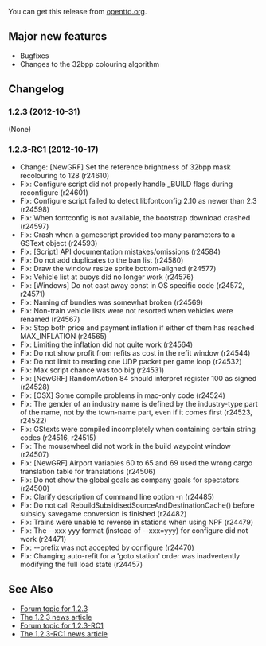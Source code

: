 
{{en/Archive/OpenTTD/Navigation}}
{{en/Archive/OpenTTD/NaviPrevNext|prev=en/Archive/OpenTTD/OpenTTD 1.2.2|next=en/Archive/OpenTTD/OpenTTD 1.3.0|date=2012-10-31}}

You can get this release from [http://www.openttd.org/en/download-stable/1.2.3 openttd.org].

==Major new features==

* Bugfixes
*Changes to the 32bpp colouring algorithm
==Changelog==

===1.2.3 (2012-10-31)===
(None)

===1.2.3-RC1 (2012-10-17)===

* Change: [NewGRF] Set the reference brightness of 32bpp mask recolouring to 128 (r24610)
* Fix: Configure script did not properly handle _BUILD flags during reconfigure (r24601)
* Fix: Configure script failed to detect libfontconfig 2.10 as newer than 2.3 (r24598)
* Fix: When fontconfig is not available, the bootstrap download crashed {{en/Flyspray|5336}} (r24597)
* Fix: Crash when a gamescript provided too many parameters to a GSText object {{en/Flyspray|5333}} (r24593)
* Fix: [Script] API documentation mistakes/omissions (r24584)
* Fix: Do not add duplicates to the ban list {{en/Flyspray|5308}} (r24580)
* Fix: Draw the window resize sprite bottom-aligned {{en/Flyspray|5324}} (r24577)
* Fix: Vehicle list at buoys did no longer work {{en/Flyspray|5319}} (r24576)
* Fix: [Windows] Do not cast away const in OS specific code (r24572, r24571)
* Fix: Naming of bundles was somewhat broken (r24569)
* Fix: Non-train vehicle lists were not resorted when vehicles were renamed {{en/Flyspray|5261}} (r24567)
* Fix: Stop both price and payment inflation if either of them has reached MAX_INFLATION (r24565)
* Fix: Limiting the inflation did not quite work {{en/Flyspray|5312}} (r24564)
* Fix: Do not show profit from refits as cost in the refit window {{en/Flyspray|5297}} (r24544)
* Fix: Do not limit to reading one UDP packet per game loop (r24532)
* Fix: Max script chance was too big (r24531)
* Fix: [NewGRF] RandomAction 84 should interpret register 100 as signed (r24528)
* Fix: [OSX] Some compile problems in mac-only code {{en/Flyspray|5296}} (r24524)
* Fix: The gender of an industry name is defined by the industry-type part of the name, not by the town-name part, even if it comes first (r24523, r24522)
* Fix: GStexts were compiled incompletely when containing certain string codes (r24516, r24515)
* Fix: The mousewheel did not work in the build waypoint window {{en/Flyspray|5285}} (r24507)
* Fix: [NewGRF] Airport variables 60 to 65 and 69 used the wrong cargo translation table for translations (r24506)
* Fix: Do not show the global goals as company goals for spectators (r24500)
* Fix: Clarify description of command line option -n (r24485)
* Fix: Do not call RebuildSubsidisedSourceAndDestinationCache() before subsidy savegame conversion is finished {{en/Flyspray|5232}} (r24482)
* Fix: Trains were unable to reverse in stations when using NPF (r24479)
* Fix: The --xxx yyy format (instead of --xxx=yyy) for configure did not work (r24471)
* Fix: --prefix was not accepted by configure (r24470)
* Fix: Changing auto-refit for a 'goto station' order was inadvertently modifying the full load state {{en/Flyspray|5264}} (r24457)

==See Also==

* [http://www.tt-forums.net/viewtopic.php?f=29&t=63154 Forum topic for 1.2.3]
* [http://www.openttd.org/en/news/175 The 1.2.3 news article]
* [http://www.tt-forums.net/viewtopic.php?f=29&t=63001 Forum topic for 1.2.3-RC1]
* [http://www.openttd.org/en/news/174 The 1.2.3-RC1 news article]